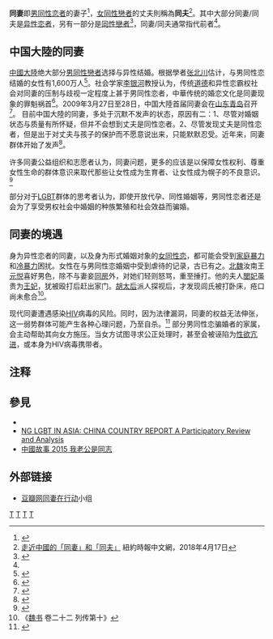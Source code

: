 {{Distinguish|一妻多夫制}}
{{expert|time=2014-08-01T03:02:47+00:00}}
{{Globalize|area=[[中国大陆|中国大陆]]}}
'''同妻'''即[[男同性恋者|男同性恋者]]的妻子<ref>{{cite web|url=http://news.sohu.com/20091221/n269084321.shtml|title=“同妻”成“男同”挡箭牌 遭受生理和心理折磨|publisher=搜狐网 来源：黑龙江晨报|author=记者：李莹|date=2009年12月21日|accessdate=2011-08-27|language=Zh-hans|archive-date=2019-06-09|archive-url=https://web.archive.org/web/20190609031312/http://news.sohu.com/20091221/n269084321.shtml|dead-url=no}}</ref>，[[女同性戀者|女同性戀者]]的丈夫則稱為'''同夫'''<ref>[https://cn.nytimes.com/lifestyle/20150514/t14marriages/zh-hant/ 走近中國的「同妻」和「同夫」] {{Wayback|url=https://cn.nytimes.com/lifestyle/20150514/t14marriages/zh-hant/ |date=20201220061838 }} 紐約時報中文網，2018年4月17日</ref>。其中大部分同妻/同夫是[[异性恋者|异性恋者]]，另有一部分是[[同性戀者|同性戀者]]<ref>{{cite web|url=http://news.sohu.com/20101205/n278105762.shtml|title=“男同”迫于父母压力与女子结婚 称现实太无奈|publisher=来源：金羊网—羊城晚报|author=记者：李晓莉，策划：彭浩，责任编辑：项劼|date=2010年12月5日|accessdate=2011-09-01|language=Zh-hans|archive-date=2019-06-09|archive-url=https://web.archive.org/web/20190609111518/http://news.sohu.com/20101205/n278105762.shtml|dead-url=no}}</ref>，同妻/同夫通常指代前者<ref name="a1"/>。

==中国大陸的同妻==
[[中國大陸|中國大陸]]绝大部分[[男同性戀|男同性戀者]]选择与异性结婚。根据學者[[张北川|张北川]]估计，与男同性恋结婚的女性有1,600万人<ref name="a1">{{cite web|url=http://www.chinadevelopmentbrief.org.cn/newsview.php?id=3986|title=1600万“同妻”的自助与自救|publisher=中国发展简报网站 来源：女声网，原载《中国财富》杂志改版第二期，2011年8月刊|author=作者：刘虹桥|date=2011-08-17|accessdate=2011-08-27|language=Zh-hans|archive-date=2011-11-29|archive-url=https://web.archive.org/web/20111129220151/http://chinadevelopmentbrief.org.cn/newsview.php?id=3986|dead-url=no}}</ref>。社会学家[[李銀河_(社會學家)|李银河]]教授认为，传统[[道德|道德]]和异性恋霸权社会对同妻的压制与歧视一定程度上甚于男同性恋者，中華传统的婚恋文化是同妻现象的罪魁祸首<ref>{{cite web|url=http://www.qlweekly.com/Style/Celebrities/200906/23592.html|title=专访李银河：同妻们的爱恨情仇|publisher=齐鲁周刊|author=|date=2009-06-23|accessdate=2011-08-27|language=Zh-hans|archive-date=2015-09-24|archive-url=https://web.archive.org/web/20150924083603/http://www.qlweekly.com/Style/Celebrities/200906/23592.html|dead-url=no}}</ref>。2009年3月27日至28日，中国大陸首届同妻会在[[山东|山东]][[青岛|青岛]]召开<ref>{{cite web|url=http://www.chinadevelopmentbrief.org.cn/newsview.php?id=2321|title=张北川：内地同性恋者艾滋感染率高，1200万“同妻”身心受损（图）|publisher=中国发展简报网站 来源：文汇报|author=作者：于永杰|date=2010-08-30|accessdate=2011-08-27|language=Zh-hans|archive-date=2011-01-24|archive-url=https://web.archive.org/web/20110124115217/http://chinadevelopmentbrief.org.cn/newsview.php?id=2321|dead-url=no}}</ref>。
目前中国大陸的同妻，多处于沉默不发声的状态，原因有二：1、尽管对婚姻状态与质量有所怀疑，但并不会想到丈夫是同性恋者。2、尽管发现丈夫是同性恋者，但是出于对丈夫与孩子的保护而不愿意说出来，只能默默忍受。近年来，同妻群体开始了发声<ref>{{cite web|url=http://newsweek.inewsweek.cn/magazine.php?id=2144|title=同妻：1000万人的救赎|deadurl=yes|archiveurl=https://web.archive.org/web/20110930222132/http://newsweek.inewsweek.cn/magazine.php?id=2144|archivedate=2011-09-30|accessdate=2011-12-19}}</ref>。

许多同妻公益组织和志愿者认为，同妻问题，更多的应该是以保障女性权利、尊重女性生命的群体意识来取代那些让女性成为生育者、让女性成为幌子的不良意识。<ref>{{cite web|url=http://www.douban.com/group/topic/22641461/|title=我们需要持续关注同妻问题者|access-date=2011-12-19|archive-date=2016-03-08|archive-url=https://web.archive.org/web/20160308041309/https://www.douban.com/group/topic/22641461/|dead-url=no}}</ref>

部分对于[[LGBT|LGBT]]群体的思考者认为，即使开放代孕、同性婚姻等，男同性恋者还是会为了享受男权社会中婚姻的种族繁殖和社会效益而骗婚。

==同妻的境遇==
身为异性恋者的同妻，以及身为形式婚姻对象的[[女同性恋|女同性恋]]，都可能会受到[[家庭暴力|家庭暴力]]和[[冷暴力|冷暴力]]困扰。女性在与男同性恋婚姻中受到虐待的记录，古已有之。[[北魏|北魏]]汝南王[[元悦|元悦]]喜好男色，除不与妻妾[[同房|同房]]外，对她们轻则怒骂，重至捶打。他的夫人[[閭妃|閭妃]]虽贵为[[王妃|王妃]]，犹被殴打后赶出家门。[[宣武靈皇后|胡太后]]派人探视后，才发现闾氏被打卧床，疮口尚未愈合<ref>《[[魏书|魏书]] 卷二十二 列传第十》</ref>。

现代同妻遭遇感染[[HIV|HIV]]病毒的风险。同时，因为法律漏洞，同妻的权益无法伸张，这一弱势群体可能产生各种心理问题，乃至自杀。<ref>{{cite web|url=http://www.china.com.cn/photochina/2012-07/19/content_25952382.htm|title=婚后发现丈夫同性恋 博士妻跳楼身亡|access-date=2015-08-30|archive-date=2016-03-05|archive-url=https://web.archive.org/web/20160305022307/http://www.china.com.cn/photochina/2012-07/19/content_25952382.htm|dead-url=no}}</ref>
部分男同性恋骗婚者的家属，会主动帮助其向女方施压。当女方试图寻求公正处理时，甚至会被诬陷为[[性欲亢进|性欲亢进]]，或本身为HIV病毒携带者。

== 注释 ==
{{reflist|2}}

== 參見 ==
*{{tsl|en|Mixed-orientation_marriage#Marriage_between_homosexual_and_heterosexual_partners|Marriage between homosexual and heterosexual partners}}
*[http://www.asia-pacific.undp.org/content/dam/rbap/docs/Research%20&%20Publications/hiv_aids/rbap-hhd-2014-blia-china-country-report.pdf NG LGBT IN ASIA: CHINA COUNTRY REPORT A Participatory Review and Analysis]{{Wayback|url=http://www.asia-pacific.undp.org/content/dam/rbap/docs/Research%20%26%20Publications/hiv_aids/rbap-hhd-2014-blia-china-country-report.pdf |date=20170809174402 }}
*[http://podcast.rthk.hk/podcast/item_epi.php?pid=807 中國故事 2015 我老公是同志]{{Wayback|url=http://podcast.rthk.hk/podcast/item_epi.php?pid=807 |date=20170820035718 }}

== 外部链接 ==
*[[豆瓣网|豆瓣网]][http://www.douban.com/group/gayswifecryout/ 同妻在行动]{{Wayback|url=http://www.douban.com/group/gayswifecryout/ |date=20200929140530 }}小组{{zh-cn}}

{{LGBT}}
[[Category:妻子|T]]
[[Category:男同性戀|T]]
[[Category:社会问题|T]]
[[Category:婚姻|T]]